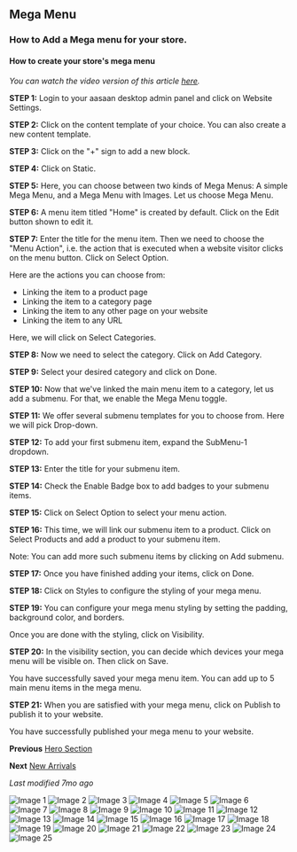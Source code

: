 ## Mega Menu
### How to Add a Mega menu for your store.
#### How to create your store's mega menu
*You can watch the video version of this article [here](video_link).*

**STEP 1:**
Login to your aasaan desktop admin panel and click on Website Settings.

**STEP 2:**
Click on the content template of your choice. You can also create a new content template. 

**STEP 3:**
Click on the "+" sign to add a new block. 

**STEP 4:**
Click on Static.

**STEP 5:**
Here, you can choose between two kinds of Mega Menus: A simple Mega Menu, and a Mega Menu with Images. Let us choose Mega Menu.

**STEP 6:**
A menu item titled "Home" is created by default. Click on the Edit button shown to edit it. 

**STEP 7:**
Enter the title for the menu item. Then we need to choose the "Menu Action", i.e. the action that is executed when a website visitor clicks on the menu button. Click on Select Option.

Here are the actions you can choose from:
- Linking the item to a product page
- Linking the item to a category page
- Linking the item to any other page on your website
- Linking the item to any URL

Here, we will click on Select Categories.

**STEP 8:**
Now we need to select the category. Click on Add Category.

**STEP 9:**
Select your desired category and click on Done.

**STEP 10:**
Now that we've linked the main menu item to a category, let us add a submenu. For that, we enable the Mega Menu toggle. 

**STEP 11:**
We offer several submenu templates for you to choose from. Here we will pick Drop-down.

**STEP 12:**
To add your first submenu item, expand the SubMenu-1 dropdown.

**STEP 13:**
Enter the title for your submenu item.

**STEP 14:**
Check the Enable Badge box to add badges to your submenu items. 

**STEP 15:**
Click on Select Option to select your menu action.

**STEP 16:**
This time, we will link our submenu item to a product. Click on Select Products and add a product to your submenu item. 

Note: You can add more such submenu items by clicking on Add submenu.

**STEP 17:**
Once you have finished adding your items, click on Done.

**STEP 18:**
Click on Styles to configure the styling of your mega menu. 

**STEP 19:**
You can configure your mega menu styling by setting the padding, background color, and borders. 

Once you are done with the styling, click on Visibility.

**STEP 20:**
In the visibility section, you can decide which devices your mega menu will be visible on. Then click on Save.

You have successfully saved your mega menu item. You can add up to 5 main menu items in the mega menu. 

**STEP 21:**
When you are satisfied with your mega menu, click on Publish to publish it to your website.

You have successfully published your mega menu to your website. 

**Previous**
[Hero Section](#)

**Next**
[New Arrivals](#)

*Last modified 7mo ago*

![Image 1](https://cdn.aasaan.app/docs/mega/mega_1.png)
![Image 2](https://cdn.aasaan.app/docs/mega/mega_2.png)
![Image 3](https://cdn.aasaan.app/docs/mega/mega_3.png)
![Image 4](https://cdn.aasaan.app/docs/mega/mega_4.png)
![Image 5](https://cdn.aasaan.app/docs/mega/mega_5.png)
![Image 6](https://cdn.aasaan.app/docs/mega/mega_6.png)
![Image 7](https://cdn.aasaan.app/docs/mega/mega_7.png)
![Image 8](https://cdn.aasaan.app/docs/mega/mega_8.png)
![Image 9](https://cdn.aasaan.app/docs/mega/mega_9.png)
![Image 10](https://cdn.aasaan.app/docs/mega/mega_10.png)
![Image 11](https://cdn.aasaan.app/docs/mega/mega_11.png)
![Image 12](https://cdn.aasaan.app/docs/mega/mega_12.png)
![Image 13](https://cdn.aasaan.app/docs/mega/mega_13.png)
![Image 14](https://cdn.aasaan.app/docs/mega/mega_14.png)
![Image 15](https://cdn.aasaan.app/docs/mega/mega_15.png)
![Image 16](https://cdn.aasaan.app/docs/mega/mega_16.png)
![Image 17](https://cdn.aasaan.app/docs/mega/mega_17.png)
![Image 18](https://cdn.aasaan.app/docs/mega/mega_18.png)
![Image 19](https://cdn.aasaan.app/docs/mega/mega_19.png)
![Image 20](https://cdn.aasaan.app/docs/mega/mega_20.png)
![Image 21](https://cdn.aasaan.app/docs/mega/mega_21.png)
![Image 22](https://cdn.aasaan.app/docs/mega/mega_22.png)
![Image 23](https://cdn.aasaan.app/docs/mega/mega_23.png)
![Image 24](https://cdn.aasaan.app/docs/mega/mega_24.png)
![Image 25](https://cdn.aasaan.app/docs/mega/mega_25.png)
